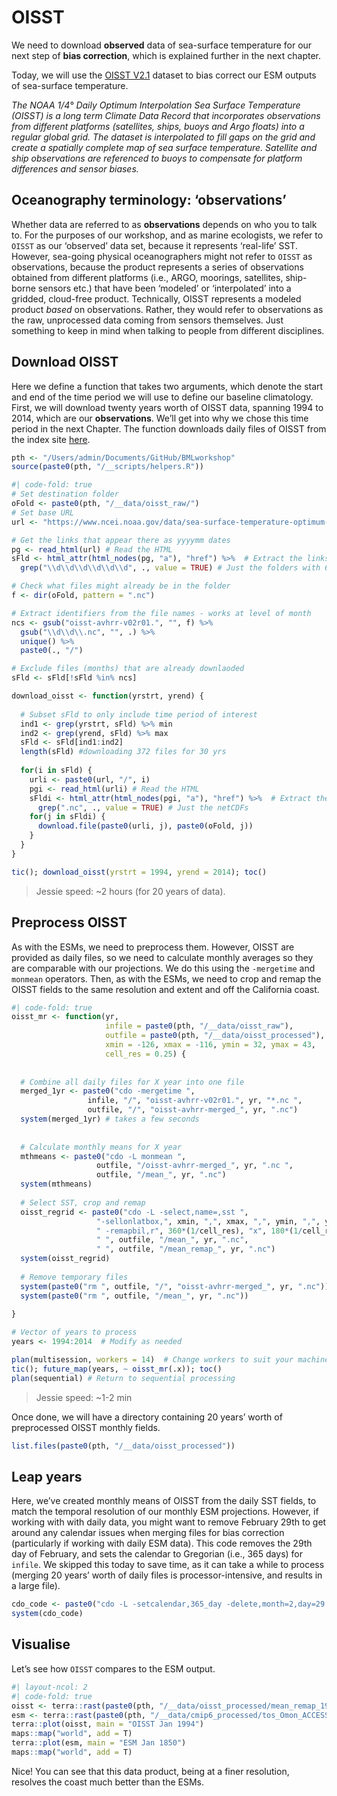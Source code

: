 # OISST

We need to download **observed** data of sea-surface temperature for our next step of **bias correction**, which is explained further in the next chapter.

Today, we will use the [OISST V2.1](https://www.ncei.noaa.gov/products/optimum-interpolation-sst) dataset to bias correct our ESM outputs of sea-surface temperature.

*The NOAA 1/4° Daily Optimum Interpolation Sea Surface Temperature (OISST) is a long term Climate Data Record that incorporates observations from different platforms (satellites, ships, buoys and Argo floats) into a regular global grid. The dataset is interpolated to fill gaps on the grid and create a spatially complete map of sea surface temperature. Satellite and ship observations are referenced to buoys to compensate for platform differences and sensor biases.*

::: {.callout-note collapse="true"}
# Oceanography terminology: 'observations'

Whether data are referred to as **observations** depends on who you to talk to. For the purposes of our workshop, and as marine ecologists, we refer to `OISST` as our 'observed' data set, because it represents 'real-life' SST. However, sea-going physical oceanographers might not refer to `OISST` as observations, because the product represents a series of observations obtained from different platforms (i.e., ARGO, moorings, satellites, ship-borne sensors etc.) that have been 'modeled' or 'interpolated' into a gridded, cloud-free product. Technically, OISST represents a modeled product *based* on observations. Rather, they would refer to observations as the raw, unprocessed data coming from sensors themselves. Just something to keep in mind when talking to people from different disciplines.
:::

## Download OISST

Here we define a function that takes two arguments, which denote the start and end of the time period we will use to define our baseline climatology. First, we will download twenty years worth of OISST data, spanning 1994 to 2014, which are our **observations**. We'll get into why we chose this time period in the next Chapter. The function downloads daily files of OISST from the index site [here](https://www.ncei.noaa.gov/data/sea-surface-temperature-optimum-interpolation/v2.1/access/avhrr/).

```r
pth <- "/Users/admin/Documents/GitHub/BMLworkshop"
source(paste0(pth, "/__scripts/helpers.R"))
```

```r
#| code-fold: true
# Set destination folder
oFold <- paste0(pth, "/__data/oisst_raw/")
# Set base URL
url <- "https://www.ncei.noaa.gov/data/sea-surface-temperature-optimum-interpolation/v2.1/access/avhrr"

# Get the links that appear there as yyyymm dates
pg <- read_html(url) # Read the HTML
sFld <- html_attr(html_nodes(pg, "a"), "href") %>%  # Extract the links
  grep("\\d\\d\\d\\d\\d\\d", ., value = TRUE) # Just the folders with 6 digits (i.e., one per month)

# Check what files might already be in the folder
f <- dir(oFold, pattern = ".nc")

# Extract identifiers from the file names - works at level of month
ncs <- gsub("oisst-avhrr-v02r01.", "", f) %>%
  gsub("\\d\\d\\.nc", "", .) %>% 
  unique() %>% 
  paste0(., "/")

# Exclude files (months) that are already downlaoded
sFld <- sFld[!sFld %in% ncs]

download_oisst <- function(yrstrt, yrend) {
  
  # Subset sFld to only include time period of interest
  ind1 <- grep(yrstrt, sFld) %>% min 
  ind2 <- grep(yrend, sFld) %>% max
  sFld <- sFld[ind1:ind2] 
  length(sFld) #downloading 372 files for 30 yrs
  
  for(i in sFld) {
    urli <- paste0(url, "/", i)
    pgi <- read_html(urli) # Read the HTML
    sFldi <- html_attr(html_nodes(pgi, "a"), "href") %>%  # Extract the links
      grep(".nc", ., value = TRUE) # Just the netCDFs
    for(j in sFldi) {
      download.file(paste0(urli, j), paste0(oFold, j))
    }
  }
}

tic(); download_oisst(yrstrt = 1994, yrend = 2014); toc()
```

> Jessie speed: \~2 hours (for 20 years of data).

## Preprocess OISST

As with the ESMs, we need to preprocess them. However, OISST are provided as daily files, so we need to calculate monthly averages so they are comparable with our projections. We do this using the `-mergetime` and `monmean` operators. Then, as with the ESMs, we need to crop and remap the OISST fields to the same resolution and extent and off the California coast.

```r
#| code-fold: true
oisst_mr <- function(yr,
                     infile = paste0(pth, "/__data/oisst_raw"),
                     outfile = paste0(pth, "/__data/oisst_processed"),
                     xmin = -126, xmax = -116, ymin = 32, ymax = 43,
                     cell_res = 0.25) {
  
  
  # Combine all daily files for X year into one file
  merged_1yr <- paste0("cdo -mergetime ", 
                 infile, "/", "oisst-avhrr-v02r01.", yr, "*.nc ", 
                 outfile, "/", "oisst-avhrr-merged_", yr, ".nc")
  system(merged_1yr) # takes a few seconds
  
  
  # Calculate monthly means for X year
  mthmeans <- paste0("cdo -L monmean ", 
                   outfile, "/oisst-avhrr-merged_", yr, ".nc ",
                   outfile, "/mean_", yr, ".nc")
  system(mthmeans)
  
  # Select SST, crop and remap 
  oisst_regrid <- paste0("cdo -L -select,name=,sst ", 
                   "-sellonlatbox,", xmin, ",", xmax, ",", ymin, ",", ymax,  
                   " -remapbil,r", 360*(1/cell_res), "x", 180*(1/cell_res), 
                   " ", outfile, "/mean_", yr, ".nc", 
                   " ", outfile, "/mean_remap_", yr, ".nc")
  system(oisst_regrid)
  
  # Remove temporary files 
  system(paste0("rm ", outfile, "/", "oisst-avhrr-merged_", yr, ".nc"))
  system(paste0("rm ", outfile, "/mean_", yr, ".nc"))
  
}

# Vector of years to process
years <- 1994:2014  # Modify as needed

plan(multisession, workers = 14)  # Change workers to suit your machine
tic(); future_map(years, ~ oisst_mr(.x)); toc()
plan(sequential) # Return to sequential processing
```

> Jessie speed: \~1-2 min

Once done, we will have a directory containing 20 years' worth of preprocessed OISST monthly fields.

```r
list.files(paste0(pth, "/__data/oisst_processed"))
```

::: {.callout-important collapse="true"}
# Leap years

Here, we've created monthly means of OISST from the daily SST fields, to match the temporal resolution of our monthly ESM projections. However, if working with with daily data, you might want to remove February 29th to get around any calendar issues when merging files for bias correction (particularly if working with daily ESM data). This code removes the 29th day of February, and sets the calendar to Gregorian (i.e., 365 days) for `infile`. We skipped this today to save time, as it can take a while to process (merging 20 years' worth of daily files is processor-intensive, and results in a large file).

```r
cdo_code <- paste0("cdo -L -setcalendar,365_day -delete,month=2,day=29 ", infile, " ", outfile)
system(cdo_code)
```
:::

## Visualise

Let's see how `OISST` compares to the ESM output.

```r
#| layout-ncol: 2
#| code-fold: true
oisst <- terra::rast(paste0(pth, "/__data/oisst_processed/mean_remap_1994.nc"))[[1]]
esm <- terra::rast(paste0(pth, "/__data/cmip6_processed/tos_Omon_ACCESS-CM2_historical_r1i1p1f1_gn_185001-201412.nc"))[[1]]
terra::plot(oisst, main = "OISST Jan 1994")
maps::map("world", add = T)
terra::plot(esm, main = "ESM Jan 1850")
maps::map("world", add = T)
```

Nice! You can see that this data product, being at a finer resolution, resolves the coast much better than the ESMs.
